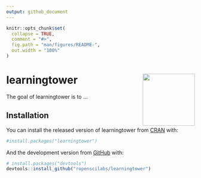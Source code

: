 ```yaml
---
output: github_document
---
```


<!-- README.md is generated from README.Rmd. Please edit that file -->

```r
knitr::opts_chunk$set(
  collapse = TRUE,
  comment = "#>",
  fig.path = "man/figures/README-",
  out.width = "100%"
)
```
# learningtower <img src='man/figures/logo.png' align="right" height="139" />

<!-- badges: start -->
<!-- badges: end -->


The goal of learningtower is to ...

## Installation

You can install the released version of learningtower from [CRAN](https://CRAN.R-project.org) with:

``` r
#install.packages("learningtower")
```

And the development version from [GitHub](https://github.com/) with:

``` r
# install.packages("devtools")
devtools::install_github("ropenscilabs/learningtower")
```
